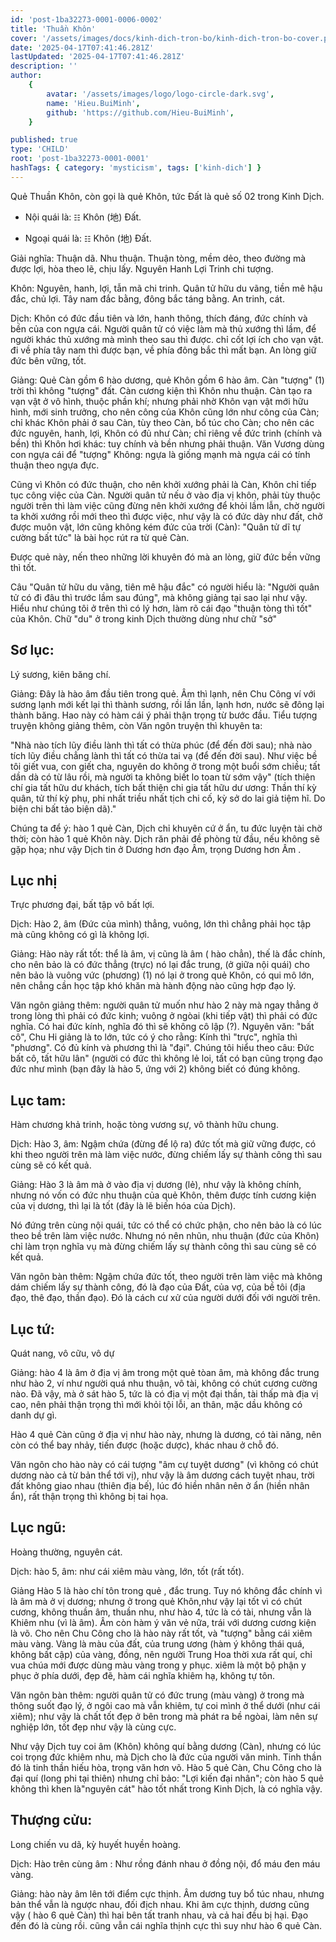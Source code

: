```yaml
---
id: 'post-1ba32273-0001-0006-0002'
title: 'Thuần Khôn'
cover: '/assets/images/docs/kinh-dich-tron-bo/kinh-dich-tron-bo-cover.png'
date: '2025-04-17T07:41:46.281Z'
lastUpdated: '2025-04-17T07:41:46.281Z'
description: ''
author:
    {
        avatar: '/assets/images/logo/logo-circle-dark.svg',
        name: 'Hieu.BuiMinh',
        github: 'https://github.com/Hieu-BuiMinh',
    }

published: true
type: 'CHILD'
root: 'post-1ba32273-0001-0001'
hashTags: { category: 'mysticism', tags: ['kinh-dich'] }
---
```


Quẻ Thuần Khôn, còn gọi là quẻ Khôn, tức Đất là quẻ số 02 trong Kinh Dịch.

<Hexagram upper={8} lower={8} className="m-auto" />

- Nội quái là: `☷` Khôn (地) Đất.

- Ngoại quái là: `☷` Khôn (地) Đất.

Giải nghĩa: Thuận dã. Nhu thuận. Thuận tòng, mềm dẻo, theo đường mà được lợi, hòa theo lẽ, chịu lấy. Nguyên Hanh Lợi Trinh chi tượng.

Khôn: Nguyên, hanh, lợi, tẫn mã chi trinh. Quân tử hữu du vãng, tiền mê hậu đắc, chủ lợi. Tây nam đắc bằng, đông bắc táng bằng. An trinh, cát.

Dịch: Khôn có đức đầu tiên và lớn, hanh thông, thích đáng, đức chính và bền của con ngựa cái. Người quân tử có việc làm mà thủ xướng thì lầm, để người khác thủ xướng mà mình theo sau thì được. chỉ cốt lợi ích cho vạn vật. đi về phía tây nam thì được bạn, về phía đông bắc thì mất bạn. An lòng giữ đức bên vững, tốt.

Giảng: Quẻ Càn gồm 6 hào dương, quẻ Khôn gồm 6 hào âm. Càn "tượng" (1) trời thì không "tượng" đất. Càn cương kiện thì Khôn nhu thuận. Càn tạo ra vạn vật ở vô hình, thuộc phần khí; nhưng phải nhờ Khôn vạn vật mới hữu hình, mới sinh trưởng, cho nên công của Khôn cũng lớn như công của Càn; chỉ khác Khôn phải ở sau Càn, tùy theo Càn, bổ túc cho Càn; cho nên các đức nguyên, hanh, lợi, Khôn có đủ như Càn; chỉ riêng về đức trinh (chính và bền) thì Khôn hơi khác: tuy chính và bền nhưng phải thuận. Văn Vương dùng con ngựa cái để "tượng" Không: ngựa là giống mạnh mà ngựa cái có tính thuận theo ngựa đực.

Cũng vì Khôn có đức thuận, cho nên khởi xướng phải là Càn, Khôn chỉ tiếp tục công việc của Càn. Người quân tử nếu ở vào địa vị khôn, phải tùy thuộc người trên thì làm việc cũng đừng nên khởi xướng để khỏi lầm lẫn, chờ người ta khởi xướng rồi mới theo thì được việc, như vậy là có đức dày như đất, chở được muôn vật, lớn cũng không kém đức của trời (Càn): "Quân tử dĩ tự cường bất tức" là bài học rút ra từ quẻ Càn.

Được quẻ này, nến theo những lời khuyên đó mà an lòng, giữ đức bền vững thì tốt.

Câu "Quân tử hữu du vãng, tiên mê hậu đắc" có người hiểu là: "Người quân tử có đi đâu thì trước lầm sau đúng", mà không giảng tại sao lại như vậy. Hiểu như chúng tôi ở trên thì có lý hơn, làm rõ cái đạo "thuận tòng thì tốt" của Khôn. Chữ "du" ở trong kinh Dịch thường dùng như chữ "sở"

## Sơ lục:

<Hexagram upper={8} lower={8} className="m-auto" actives={[1]} showIndex />

<AlertBadge type="info" className="mb-3" >
    Lý sương, kiên băng chí.
</AlertBadge>

Giảng: Đây là hào âm đầu tiên trong quẻ. Âm thì lạnh, nên Chu Công ví với sương lạnh mới kết lại thì thành sương, rồi lần lần, lạnh hơn, nước sẽ đông lại thành băng. Hao này có hàm cái ý phải thận trọng từ bước đầu. Tiểu tượng truyện không giảng thêm, còn Văn ngôn truyện thì khuyên ta:

"Nhà nào tích lũy điều lành thì tất có thừa phúc (để đến đời sau); nhà nào tích lũy điều chẳng lành thì tất có thừa tai vạ (để đến đời sau). Như việc bề tôi giết vua, con giết cha, nguyên do không ở trong một buổi sớm chiều; tất dần dà có từ lâu rồi, mà người ta không biết lo toan từ sớm vậy" (tích thiện chí gia tất hữu dư khách, tích bất thiện chi gia tất hữu dư ương: Thần thí kỳ quân, tử thí kỳ phụ, phi nhất triều nhất tịch chi cố, kỳ sở do lai giả tiệm hĩ. Do biện chi bất tảo biện dã)."

Chúng ta để ý: hào 1 quẻ Càn, Dịch chỉ khuyên cứ ở ẩn, tu đức luyện tài chờ thời; còn hào 1 quẻ Khôn này. Dịch răn phải đề phòng từ đầu, nếu không sẽ gặp họa; như vậy Dịch tin ở Dương hơn đạo Âm, trọng Dương hơn Âm .

## Lục nhị

<Hexagram upper={8} lower={8} className="m-auto" actives={[2]} showIndex />

<AlertBadge type="info" className="mb-3" >
    Trực phương đại, bất tập vô bất lợi.
</AlertBadge>

Dịch: Hào 2, âm (Đức của mình) thẳng, vuông, lớn thì chẳng phải học tập mà cũng không có gì là không lợi.

Giảng: Hào này rất tốt: thể là âm, vị cũng là âm ( hào chẳn), thế là đắc chính, cho nên bảo là có đức thẳng (trực) nó lại đắc trung, (ở giữa nội quái) cho nên bảo là vuông vức (phương) (1) nó lại ở trong quẻ Khôn, có qui mô lớn, nên chẳng cần học tập khó khăn mà hành động nào cũng hợp đạo lý.

Văn ngôn giảng thêm: người quân tử muốn như hào 2 này mà ngay thẳng ở trong lòng thì phải có đức kinh; vuông ở ngòai (khi tiếp vật) thì phải có đức nghĩa. Có hai đức kính, nghĩa đó thì sẽ không cô lập (?). Nguyên văn: "bất cô", Chu Hi giảng là to lớn, tức có ý cho rằng: Kính thì "trực", nghĩa thì "phương". Có đủ kính và phương thì là "đại". Chúng tôi hiểu theo câu: Đức bất cô, tất hữu lân" (người có đức thì không lẻ loi, tất có bạn cũng trọng đạo đức như mình (bạn đây là hào 5, ứng với 2) không biết có đúng không.

## Lục tam:

<Hexagram upper={8} lower={8} className="m-auto" actives={[3]} showIndex />

<AlertBadge type="info" className="mb-3" >
    Hàm chương khả trinh, hoặc tòng vương sự, vô thành hữu chung.
</AlertBadge>

Dịch: Hào 3, âm: Ngậm chứa (đừng để lộ ra) đức tốt mà giữ vững được, có khi theo người trên mà làm việc nước, đừng chiếm lấy sự thành công thì sau cùng sẽ có kết quả.

Giảng: Hào 3 là âm mà ở vào địa vị dương (lẻ), như vậy là không chính, nhưng nó vốn có đức nhu thuận của quẻ Khôn, thêm được tính cương kiện của vị dương, thì lại là tốt (đây là lẽ biến hóa của Dịch).

Nó đứng trên cùng nội quái, tức có thể có chức phận, cho nên bảo là có lúc theo bề trên làm việc nước. Nhưng nó nên nhũn, nhu thuận (đức của Khôn) chỉ làm trọn nghĩa vụ mà đừng chiếm lấy sự thành công thì sau cùng sẽ có kết quả.

Văn ngôn bàn thêm: Ngậm chứa đức tốt, theo người trên làm việc mà không dám chiếm lấy sự thành công, đó là đạo của Đất, của vợ, của bề tôi (địa đạo, thê đạo, thần đạo). Đó là cách cư xử của người dưới đối với người trên.

## Lục tứ:

<Hexagram upper={8} lower={8} className="m-auto" actives={[4]} showIndex />

<AlertBadge type="info" className="mb-3" >
    Quát nang, vô cữu, vô dự
</AlertBadge>

Giảng: hào 4 là âm ở địa vị âm trong một quẻ tòan âm, mà không đắc trung như hào 2, ví như người quá nhu thuận, vô tài, không có chút cương cường nào. Đã vậy, mà ở sát hào 5, tức là có địa vị một đại thần, tài thấp mà địa vị cao, nên phải thận trọng thì mới khỏi tội lỗi, an thân, mặc dầu không có danh dự gì.

Hào 4 quẻ Càn cũng ở địa vị như hào này, nhưng là dương, có tài năng, nên còn có thể bay nhảy, tiến được (hoặc dược), khác nhau ở chỗ đó.

Văn ngôn cho hào này có cái tượng "âm cự tuyệt dương" (vì không có chút dương nào cả từ bản thể tới vị), như vậy là âm dương cách tuyệt nhau, trời đất không giao nhau (thiên địa bế), lúc đó hiền nhân nên ở ẩn (hiền nhân ẩn), rất thận trọng thì không bị tai họa.

## Lục ngũ:

<Hexagram upper={8} lower={8} className="m-auto" actives={[5]} showIndex />

<AlertBadge type="info" className="mb-3" >
    Hoàng thường, nguyên cát.
</AlertBadge>

Dịch: hào 5, âm: như cái xiêm màu vàng, lớn, tốt (rất tốt).

Giảng Hào 5 là hào chí tôn trong quẻ , đắc trung. Tuy nó không đắc chính vì là âm mà ở vị dương; nhưng ở trong quẻ Khôn,như vậy lại tốt vì có chút cương, không thuần âm, thuần nhu, như hào 4, tức là có tài, nhưng vẫn là Khiêm nhu (vì là âm). Âm còn hàm ý văn vẻ nữa, trái với dương cương kiện là võ. Cho nên Chu Công cho là hào này rất tốt, và "tượng" bằng cái xiêm màu vàng. Vàng là màu của đất, của trung ương (hàm ý không thái quá, không bất cập) của vàng, đồng, nên người Trung Hoa thời xưa rất quí, chỉ vua chúa mới được dùng màu vàng trong y phục. xiêm là một bộ phận y phục ở phía dưới, đẹp đẽ, hàm cái nghĩa khiêm hạ, không tự tôn.

Văn ngôn bàn thêm: người quân tử có đức trung (màu vàng) ở trong mà thông suốt đạo lý, ở ngôi cao mà vẫn khiêm, tự coi mình ở thể dưới (như cái xiêm); như vậy là chất tốt đẹp ở bên trong mà phát ra bề ngòai, làm nên sự nghiệp lớn, tốt đẹp như vậy là cùng cực.

Như vậy Dịch tuy coi âm (Khôn) không quí bằng dương (Càn), nhưng có lúc coi trọng đức khiêm nhu, mà Dịch cho là đức của người văn minh. Tinh thần đó là tinh thần hiếu hòa, trọng văn hơn võ. Hào 5 quẻ Càn, Chu Công cho là đại quí (long phi tại thiên) nhưng chỉ bảo: "Lợi kiến đại nhân"; còn hào 5 quẻ không thì khen là"nguyên cát" hào tốt nhất trong Kinh Dịch, là có nghĩa vậy.

## Thượng cửu:

<Hexagram upper={8} lower={8} className="m-auto" actives={[6]} showIndex />

<AlertBadge type="info" className="mb-3" >
    Long chiến vu dã, kỳ huyết huyền hoàng.
</AlertBadge>

Dịch: Hào trên cùng âm : Như rồng đánh nhau ở đồng nội, đổ máu đen máu vàng.

Giảng: hào này âm lên tới điểm cực thịnh. Âm dương tuy bổ túc nhau, nhưng bản thể vẫn là ngược nhau, đối địch nhau. Khi âm cực thịnh, dương cũng vậy ( hào 6 quẻ Càn) thì hai bên tất tranh nhau, và cả hai đều bị hại. Đạo đến đó là cùng rồi. cũng vẫn cái nghĩa thịnh cực thì suy như hào 6 quẻ Càn.
